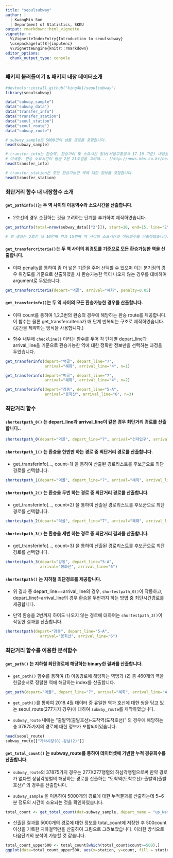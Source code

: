 ```yaml
---
title: "seoulsubway"
author: |
  | KwangMin Son
  | Department of Statistics, SKKU
output: rmarkdown::html_vignette
vignette: >
  %\VignetteIndexEntry{Introduction to seoulsubway}
  \usepackage[utf8]{inputenc}
  %\VignetteEngine{knitr::rmarkdown}
editor_options: 
  chunk_output_type: console
---
```


### 패키지 불러들이기 & 패키지 내장 데이터소개
```r
#devtools::install_github("king4k1/seoulsubway")
library(seoulsubway)

data("subway_sample")
data("subway_data")
data("transfer_info")
data("transfer_station")
data("seoul_station")
data("seoul_route")
data("subway_route")

# subway_sample은 5000건의 샘플 경로를 포함합니다.
head(subway_sample)

# transfer_info는 환승역, 환승거리 및 소요시간 정보(서울교통공사 17.10 기준) 내용을 포함합니다. 이때 제공되지 않는 정보에 대하여 평균 환승시간 2.35(2분 21초) 입력하였습니다.
# 이세중. 환승 소요시간이 평균 2분 21초임을 고려해... [http://news.kbs.co.kr/news/view.do?ncd=3501669]
head(transfer_info)

# transfer_station은 모든 환승가능한 역에 대한 정보를 포함합니다.
head(transfer_station)
```


### 최단거리 함수 내 내장함수 소개

#### `get_pathinfo()`는 두 역 사이의 이동역수와 소요시간을 산출합니다. 

* 2호선의 경우 순환하는 것을 고려하는 단계를 추가하여 제작하였습니다.

```r
get_pathinfo(total=nrow(subway_data[["2"]]), start=10, end=15, line="2")

# 위 결과는 2호선 내 10번째 역과 15번째 역 사이의 소요시간과 이동회수를 산출하였습니다.
```

#### `get_transfercriteria()`는 두 역 사이의 위경도를 기준으로 모든 환승가능한 역을 산출합니다. 

* 이때 penalty를 통하여 좀 더 넓은 기준을 주어 선택할 수 있으며 이는 분기점의 경우 위경도를 기준으로 산출하였을 시 환승가능한 역이 나오지 않는 경우를 대비하여 argument로 두었습니다.

```r
get_transfercriteria(depart="먹골", arrival="혜화", penalty=0.05)
```

#### `get_transferinfo()`는 두 역 사이의 모든 환승가능한 경우를 산출합니다.

* 이때 count를 통하여 1,2,3번의 환승의 경우에 해당하는 환승 route를 제공합니다. 이 함수는 물론 get_transfercriteria가 매 단계 반복되는 구조로 제작하였습니다.(공간을 제약하는 방식을 사용합니다.)

* 함수 내부에 `checkline()` 이라는 함수를 두어 각 단계별 depart_line과 arrival_line을 기준으로 환승가능한 역에 대한 정확한 정보만을 선택하는 과정을 두었습니다.

```r
get_transferinfo(depart="먹골", depart_line="7", 
                 arrival="혜화", arrival_line="4", n=1)

get_transferinfo(depart="먹골", depart_line="7", 
                 arrival="혜화", arrival_line="4", n=2)

get_transferinfo(depart="강동", depart_line="5-A", 
                 arrival="봉화산", arrival_line="6", n=3)
```


### 최단거리 함수 

#### `shortestpath_0()` 는 depart_line과 arrival_line이 같은 경우 최단거리 경로를 산출합니다..

```r
shortestpath_0(depart="먹골", depart_line="7", arrival="건대입구", arrival_line="7")
```


#### `shortestpath_1()` 는 환승을 한번만 하는 경로 중 최단거리 경로를 산출합니다.

* get_transferinfo(..., count=1) 을 통하여 산출된 경로리스트를 후보군으로 최단경로를 선택합니다.

```r
shortestpath_1(depart="먹골", depart_line="7", arrival="혜화", arrival_line="4")
```


#### `shortestpath_2()` 는 환승을 두번 하는 경로 중 최단거리 경로를 산출합니다.

* get_transferinfo(..., count=2) 을 통하여 산출된 경로리스트를 후보군으로 최단경로를 선택합니다.

```r
shortestpath_2(depart="먹골", depart_line="7", arrival="혜화", arrival_line="4")
```


#### `shortestpath_3()` 는 환승을 세번 하는 경로 중 최단거리 결과를 산출합니다.

* get_transferinfo(..., count=3) 을 통하여 산출된 경로리스트를 후보군으로 최단경로를 선택합니다.

```r
shortestpath_3(depart="강동", depart_line="5-A", 
               arrival="봉화산", arrival_line="6")
```


#### `shortestpath()` 는 지하철 최단경로를 제공합니다.

* 위 결과 중 depart_line==arrival_line의 경우, `shortestpath_0()`이 작동하고, depart_line!=arrival_line의 경우 환승을 두번까지 하는 방법 중 최단시간경로를 제공합니다.

* 만약 환승을 2번까지 하여도 나오지 않는 경로에 대하여는 `shortestpath_3()`이 작동한 결과를 산출합니다.

```r
shortestpath(depart="강동", depart_line="5-A", 
               arrival="봉화산", arrival_line="6")
```

### 최단거리 함수를 이용한 분석함수

#### `get_path()` 는 지하철 최단경로에 해당하는 binary한 결과를 산출합니다.

* `get_path()` 함수를 통하여 (1) 이동경로에 해당하는 역명과 (2) 총 460개의 역을 한글순서로 정렬한 역에 해당하는 index를 산출합니다.
```r
get_path(depart="먹골", depart_line="7", arrival="혜화", arrival_line="4")
```

* `get_path()`를 통하여 2018.4월 데이터 중 유일한 역과 호선에 대한 쌍을 담고 있는 seoul_route(277가지 경우)에 대하여 `subway_route`를 제작하였습니다.

* `subway_route` 내에는 "출발역(출발호선)-도착역(도착호선)" 의 경우에 해당하는 총 37875가지의 경로에 대한 정보가 포함되어있습니다.

```r
head(seoul_route)
subway_route[["가락시장(8)-강남(2)"]]
```


#### `get_total_count()` 는 subway_route를 통하여 데이터셋에 기반한 누적 경유회수를 산출합니다.

* `subway_route`의 37875가지 경우는 277X277행렬의 하삼각행렬으로써 만약 경로가 없다면 상삼각행렬의 해당하는 경로를 산출하는 "도착역(도착호선)-출발역(출발호선)" 의 경우를 산출합니다.

* `subway_sample` 을 이용하여 5000개의 경로에 대한 누적결과를 산출하는데 5~6분 정도의 시간이 소요되는 것을 확인하였습니다. 

```r
total_count <- get_total_count(dat=subway_sample, depart_name = "up_Name", depart_line_name = "up_Line", arrival_name = "down_Name", arrival_line_name = "down_Line")
```

* 산출된 결과를 5000개의 경로에 대한 정보를 total_count에 저장한 후 500count 이상을 기록한 지하철역만을 산출하여 그림으로 그려보았습니다. 이러한 방식으로 다음단계의 분석이 가능할 것 같습니다.

```r
total_count_upper500 <- total_count[which(total_count$count>=500),]
ggplot(data=total_count_upper500, aes(x=station, y=count, fill = station)) + geom_bar(stat="identity") +  theme(axis.text.x=element_text(angle=90, face="bold")) + theme(legend.position="none")
```
